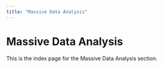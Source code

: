 ```yaml
---
title: "Massive Data Analysis"
---
```


# Massive Data Analysis

This is the index page for the Massive Data Analysis section.